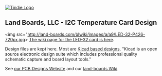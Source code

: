 <a href="https://www.tindie.com/products/land_boards/i2c-temperature-sensor-i2c-temp-01/" >
<img src="http://land-boards.com/blwiki/images/e/eb/Tindie-larges-v2.png" alt="Tindie Logo">
</img></a>

== Land Boards, LLC - I2C Temperature Card Design ==

<img src="http://land-boards.com/blwiki/images/a/a9/LED-32-P426-720px.jpg></img>
[http://land-boards.com/blwiki/index.php?title=LED-32 The wiki page for the LED-32 card is here].

Design files are kept here. Most are [http://www.kicad-pcb.org/display/KICAD/KiCad+EDA+Software+Suite/ Kicad based designs].
"Kicad is an open source electronic design suite which includes professional quality schematic capture and board layout tools."

See [http://land-boards.com/content/ our PCB Designs Website] and our [http://land-boards.com/blwiki/ land-boards Wiki].
